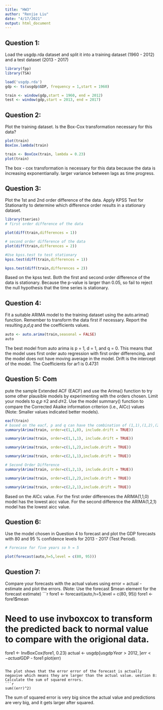 ```yaml
---
title: "HW3"
author: "Renjie Liu"
date: "4/17/2021"
output: html_document
---
```

## Question 1:
Load the usgdp.rda dataset and split it into a training dataset (1960 - 2012) and a test dataset (2013 - 2017)
```r
library(fpp)
library(TSA)

load('usgdp.rda')
gdp <- ts(usgdp$GDP, frequency = 1,start = 1960)

train <- window(gdp,start = 1960, end = 2012)
test <- window(gdp,start = 2013, end = 2017)
```

## Question 2:
Plot the training dataset. Is the Box-Cox transformation necessary for this data?
```r
plot(train)
BoxCox.lambda(train)

train <- BoxCox(train, lambda = 0.23)
plot(train)
```

The box - cox transformation is necessary for this data because the data is increasing exponentianally. larger variance between lags as time progress.

## Question 3:
Plot the 1st and 2nd order difference of the data. Apply KPSS Test for Stationarity to determine which difference order results in a stationary dataset.
```r
library(tseries)
# first order difference of the data

plot(diff(train,differences = 1))

# second order difference of the data
plot(diff(train,differences = 2))

#Use kpss.test to test stationary
kpss.test(diff(train,differences = 1))

kpss.test(diff(train,differences = 2))
```

Based on the kpss test. Both the first and second order difference of the data is stationary. Because the p-value is larger than 0.05, so fail to reject the null hypothesis that the time series is stationary.


## Question 4:
Fit a suitable ARIMA model to the training dataset using the auto.arima() function. Remember to transform the data first if necessary. Report the resulting 𝑝,𝑑,𝑞 and the coefficients values.
```r
auto <- auto.arima(train,seasonal = FALSE)
auto
```

The best model from auto arima is p = 1, d = 1, and q = 0. This means that the model uses first order auto regression with first order differencing, and the model does not have moving average in the model. Drift is the intercept of the model. The Coefficients for ar1 is 0.4731


## Question 5: Com
pute the sample Extended ACF (EACF) and use the Arima() function to try some other plausible models by experimenting with the orders chosen. Limit your models to 𝑞,𝑝 ≤2 and 𝑑≤2. Use the model summary() function to compare the Corrected Akaike information criterion (i.e., AICc) values (Note: Smaller values indicated better models).
```r
eacf(train)
# based on the eacf, p and q can have the combination of (1,1),(1,2),(2,1)
summary(Arima(train, order=c(1,1,0), include.drift = TRUE))

summary(Arima(train, order=c(1,1,1), include.drift = TRUE))

summary(Arima(train, order=c(1,1,2),include.drift = TRUE))

summary(Arima(train, order=c(2,1,1),include.drift = TRUE))

# Second Order Difference
summary(Arima(train, order=c(1,2,1), include.drift = TRUE))

summary(Arima(train, order=c(1,2,2),include.drift = TRUE))

summary(Arima(train, order=c(2,2,1),include.drift = TRUE))
```

Based on the AICc value. For the first order differences the ARIMA(1,1,0) model has the lowest aicc value. For the second difference the ARIMA(1,2,1) model has the lowest aicc value. 

## Question 6:
Use the model chosen in Question 4 to forecast and plot the GDP forecasts with 80 and 95 % confidence levels for 2013 - 2017 (Test Period).
```r
# Forecase for five years so h = 5

plot(forecast(auto,h=5,level = c(80, 95)))
```

## Question 7:
Compare your forecasts with the actual values using error = actual - estimate and plot the errors. (Note: Use the forecast $mean element for the forecast estimate)
```r
fore1 <- forecast(auto,h=5,level = c(80, 95))
fore1 <- fore1$mean

# Need to use invboxcox to transform the predicted back to normal value to compare with the origional data.

fore1 <- InvBoxCox(fore1, 0.23)
actual <- usgdp[usgdp$Year>2012,]
err <- actual$GDP - fore1
plot(err)

```

The plot shows that the error error of the forecast is actually negavive which means they are larger than the actual value. uestion 8:
Calculate the sum of squared errors.
```r
sum((err)^2)
```

The sum of squared error is very big since the actual value and predictions are very big, and it gets larger after squared.
